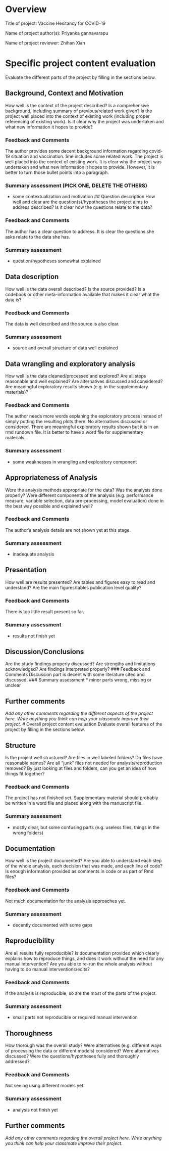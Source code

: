 # Overview
Title of project:
Vaccine Hesitancy for COVID-19


Name of project author(s):
Priyanka gannavarapu

Name of project reviewer:
Zhihan Xian

# Specific project content evaluation
Evaluate the different parts of the project by filling in the sections below.

## Background, Context and Motivation
How well is the context of the project described? Is a comprehensive background, including summary of previous/related work given? Is the project well placed into the context of existing work (including proper referencing of existing work). Is it clear why the project was undertaken and what new information it hopes to provide?

### Feedback and Comments
The author provides some decent background information regarding covid-19 situation and vaccination. She includes some related work. The project is well placed into the context of existing work. It is clear why the project was undertaken and what new information it hopes to provide. However, it is better to turn those bullet points into a paragraph. 

### Summary assessment (PICK ONE, DELETE THE OTHERS)
* some contextualization and motivation
## Question description
How well and clear are the question(s)/hypotheses the project aims to address described? Is it clear how the questions relate to the data?

### Feedback and Comments
The author has a clear question to address. It is clear the questions she asks relate to the data she has.

### Summary assessment
* question/hypotheses somewhat explained

## Data description
How well is the data overall described? Is the source provided? Is a codebook or other meta-information available that makes it clear what the data is? 

### Feedback and Comments
The data is well described and the source is also clear.

### Summary assessment
* source and overall structure of data well explained

## Data wrangling and exploratory analysis
How well is the data cleaned/processed and explored? Are all steps reasonable and well explained? Are alternatives discussed and considered? Are meaningful exploratory results shown (e.g. in the supplementary materials)?

### Feedback and Comments
The author needs more words explaning the exploratory process instead of simply putting the resulting plots there. No alternatives discussed or considered. There are meaningful exploratory results shown but it is in an rmd rundown file. It is better to have a word file for supplementary materials.

### Summary assessment
* some weaknesses in wrangling and exploratory component

## Appropriateness of Analysis
Were the analysis methods appropriate for the data? Was the analysis done properly? Were different components of the analysis (e.g. performance measure, variable selection, data pre-processing, model evaluation) done in the best way possible and explained well?

### Feedback and Comments
The author's analysis details are not shown yet at this stage.

### Summary assessment
* inadequate analysis

## Presentation
How well are results presented? Are tables and figures easy to read and understand? Are the main figures/tables publication level quality? 

### Feedback and Comments
There is too little result present so far.

### Summary assessment
* results not finish yet

## Discussion/Conclusions
Are the study findings properly discussed? Are strengths and limitations acknowledged? Are findings interpreted properly?
### Feedback and Comments
Discussion part is decent with some literature cited and discussed.
### Summary assessment
* minor parts wrong, missing or unclear

## Further comments
_Add any other comments regarding the different aspects of the project here. Write anything you think can help your classmate improve their project._
# Overall project content evaluation
Evaluate overall features of the project  by filling in the sections below.

## Structure
Is the project well structured? Are files in well labeled folders? Do files have reasonable names? Are all "junk" files not needed for analysis/reproduction removed? By just looking at files and folders, can you get an idea of how things fit together?

### Feedback and Comments
The project has not finished yet. Supplementary material should probably be written in a word file and placed along with the manuscript file. 

### Summary assessment
* mostly clear, but some confusing parts (e.g. useless files, things in the wrong folders)

## Documentation 
How well is the project documented? Are you able to understand each step of the whole analysis, each decision that was made, and each line of code? Is enough information provided as comments in code or as part of Rmd files? 

### Feedback and Comments
Not much documentation for the analysis approaches yet. 

### Summary assessment
* decently documented with some gaps

## Reproducibility
Are all results fully reproducible? Is documentation provided which clearly explains how to reproduce things, and does it work without the need for any manual intervention? Are you able to re-run the whole analysis without having to do manual interventions/edits?

### Feedback and Comments
if the analysis is reproducible, so are the most of the parts of the project.

### Summary assessment
* small parts not reproducible or required manual intervention 

## Thoroughness
How thorough was the overall study? Were alternatives (e.g. different ways of processing the data or different models) considered? Were alternatives discussed? Were the questions/hypotheses fully and thoroughly addressed?

### Feedback and Comments
Not seeing using different models yet.

### Summary assessment
* analysis not finish yet

## Further comments
_Add any other comments regarding the overall project here. Write anything you think can help your classmate improve their project._
